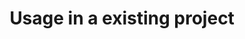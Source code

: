 ---
title: Usage in a existing project
description: A tutorial on using the @aws/nx-plugin in an existing project.
---